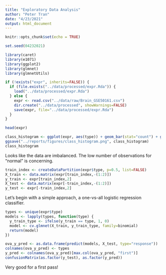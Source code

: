 ```yaml
---
title: "Exploratory Data Analysis"
author: "Peter Tran"
date: "4/23/2021"
output: html_document
---
```


```r
knitr::opts_chunk$set(echo = TRUE)
```
```r
set.seed(04232021)

library(caret)
library(e1071)
library(ggplot2)
library(glmnet)
library(glmnetUtils)
```

```r
if (!exists("expr", inherits=FALSE)) {
  if (file.exists("../data/processed/expr.Rda")) {
    load("../data/processed/expr.Rda")
  } else {
    expr <- read.csv("../data/raw/Brain_GSE50161.csv")
    dir.create("../data/processed", showWarnings=FALSE)
    save(expr, file="../data/processed/expr.Rda")
  }
}
```

```r
head(expr)
```

```r
class_histogram <- ggplot(expr, aes(type)) + geom_bar(stat="count") + ggtitle("Distribution of Brain Cancer Types") + xlab("Type") + ylab("Count")
ggsave("../reports/figures/class_histogram.png", class_histogram)
class_histogram
```

Looks like the data are imbalanced. The low number of observations for "normal" is concerning.

```r
train_index <- createDataPartition(expr$type, p=0.5, list=FALSE)
X_train <- data.matrix(expr[train_index,-(1:2)])
y_train <- expr[train_index,2]
X_test <- data.matrix(expr[-train_index,-(1:2)])
y_test <- expr[-train_index,2]
```

Let's begin with a simple approach, a one-vs-all logistic regression classifier.

```r
types <- unique(expr$type)
models <- lapply(types, function(type) {
  y_train_type <- ifelse(y_train == type, 1, 0)
  model <- cv.glmnet(X_train, y_train_type, family=binomial)
  return(model)
})
```

```r
ova_y_pred <- as.data.frame(predict(models, X_test, type="response"))
colnames(ova_y_pred) <- types
y_pred <- colnames(ova_y_pred)[max.col(ova_y_pred, "first")]
confusionMatrix(as.factor(y_test), as.factor(y_pred))
```

Very good for a first pass!